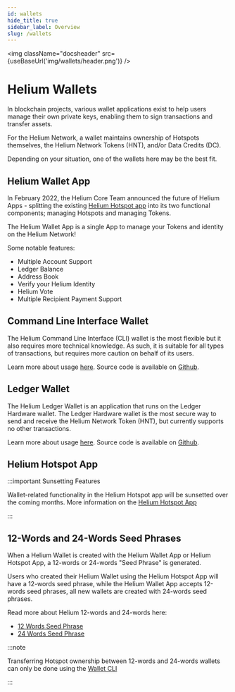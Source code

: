 ```yaml
---
id: wallets
hide_title: true
sidebar_label: Overview
slug: /wallets
---
```



<img className="docsheader" src={useBaseUrl('img/wallets/header.png')} />

# Helium Wallets

In blockchain projects, various wallet applications exist to help users manage their own private
keys, enabling them to sign transactions and transfer assets.

For the Helium Network, a wallet maintains ownership of Hotspots themselves, the Helium Network
Tokens (HNT), and/or Data Credits (DC).

Depending on your situation, one of the wallets here may be the best fit.

## Helium Wallet App

In February 2022, the Helium Core Team announced the future of Helium Apps - splitting the existing
[Helium Hotspot app](/wallets/app-wallet) into its two functional components; managing Hotspots and
managing Tokens.

The Helium Wallet App is a single App to manage your Tokens and identity on the Helium Network!

Some notable features:

- Multiple Account Support
- Ledger Balance
- Address Book
- Verify your Helium Identity
- Helium Vote
- Multiple Recipient Payment Support

## Command Line Interface Wallet

The Helium Command Line Interface (CLI) wallet is the most flexible but it also requires more
technical knowledge. As such, it is suitable for all types of transactions, but requires more
caution on behalf of its users.

Learn more about usage [here](/wallets/cli-wallet). Source code is available on
[Github](https://github.com/helium/helium-wallet-rs).

## Ledger Wallet

The Helium Ledger Wallet is an application that runs on the Ledger Hardware wallet. The Ledger
Hardware wallet is the most secure way to send and receive the Helium Network Token (HNT), but
currently supports no other transactions.

Learn more about usage [here](/wallets/ledger). Source code is available on
[Github](https://github.com/helium/helium-ledger-cli).

## Helium Hotspot App

:::important Sunsetting Features

Wallet-related functionality in the Helium Hotspot app will be sunsetted over the coming months.
More information on the [Helium Hotspot App](/wallets/app-wallet)

:::

## 12-Words and 24-Words Seed Phrases

When a Helium Wallet is created with the Helium Wallet App or Helium Hotspot App, a 12-words or
24-words "Seed Phrase" is generated.

Users who created their Helium Wallet using the Helium Hotspot App will have a 12-words seed phrase,
while the Helium Wallet App accepts 12-words seed phrases, all new wallets are created with 24-words
seed phrases.

Read more about Helium 12-words and 24-words here:

- [12 Words Seed Phrase](/wallets/twelve-words)
- [24 Words Seed Phrase](/wallets/twenty-four-words)

:::note

Transferring Hotspot ownership between 12-words and 24-words wallets can only be done using the
[Wallet CLI](/wallets/cli-wallet)

:::

